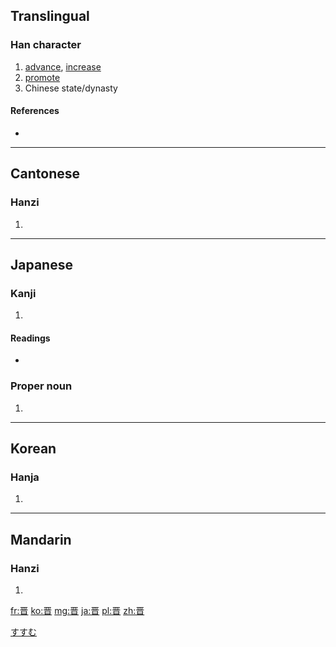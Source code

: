 {{also|晉}}
==Translingual==

===Han character===
{{Han char|rn=72|rad=日|as=06|sn=10|four=|canj=一金日 (MCA)}}

# [[advance]], [[increase]]
# [[promote]]
# Chinese state/dynasty

====References====
* {{Han ref|kx=0495.020|dkj=13899|dj=0860.080|hdz=21506.030|uh=664B|ud=26187}}

----

==Cantonese==

===Hanzi===
{{yue-hanzi|jyut=|y=jeun3|tra=晉}}

# {{defn|lang=yue|sort=日06}}

----

==Japanese==

===Kanji===
{{ja-kanji|grade=|rs=日06}}

# {{defn|lang=ja|sort=日06}}

====Readings====
* {{ja-readings|on=[[しん]] (shin)|kun=[[すすむ]] (susumu)}}

===Proper noun===
{{ja-pos|k|proper|hira=すすむ|rom=Susumu}}

# {{given name|male|lang=ja}}

[[Category:Japanese male given names|すすむ]]

----

==Korean==

===Hanja===
{{ko-hanja|hangeul=진|eumhun=|rv=jin|mr=chin|y=cin}}

# {{defn|lang=ko|sort=日06}}

----

==Mandarin==

===Hanzi===
{{cmn-hanzi|tra=晉|pin=[[jìn]] ([[jin4]])|wg=chin<sup>4</sup>}}

# {{defn|lang=cmn|sort=日06}}

[[fr:晋]]
[[ko:晋]]
[[mg:晋]]
[[ja:晋]]
[[pl:晋]]
[[zh:晋]]